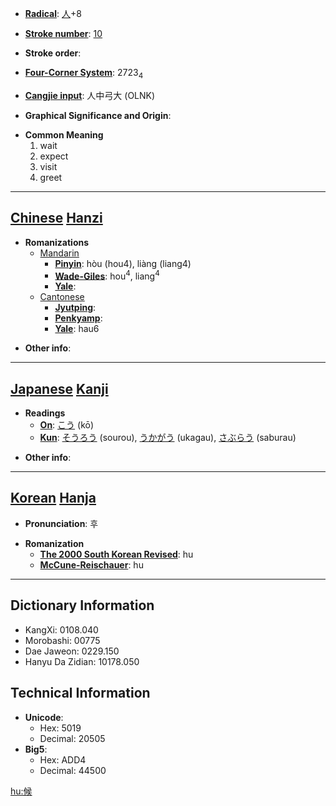 * '''[[Wiktionary:Chinese radical index| Radical]]''': [[Wiktionary:Chinese radical index 人|人]]+8

* '''[[Wiktionary:Chinese total strokes index|Stroke number]]''': [[Wiktionary:Chinese total strokes index 10|10]]

* '''Stroke order''': 

* '''[[Wiktionary:Chinese four corner index|Four-Corner System]]''': 2723<sub>4</sub>

* '''[[Wiktionary:Chinese Cangjie index|Cangjie input]]''': 人中弓大 (OLNK)

* '''Graphical Significance and Origin''': 

* '''Common Meaning'''
*#wait
*# expect
*# visit
*# greet


----

== [[Chinese]] [[Hanzi]] ==

* '''Romanizations'''
** [[Mandarin]]
*** '''[[Pinyin]]''': hòu (hou4), liàng (liang4)
*** '''[[Wade-Giles]]''': hou<sup>4</sup>, liang<sup>4</sup>
*** '''[[Yale]]''': 
**[[Cantonese]]
***'''[[Jyutping]]''':
***'''[[Penkyamp]]''': 
***'''[[Yale]]''': hau6

* '''Other info''': 

----

== [[Japanese]] [[Kanji]] ==

* '''Readings'''
** '''[[On]]''': [[こう]] (kō)
** '''[[Kun]]''': [[そうろう]] (sourou), [[うかがう]] (ukagau), [[さぶらう]] (saburau)

* '''Other info''':  

----

== [[Korean]] [[Hanja]] ==

* '''Pronunciation''': 후

* '''Romanization'''
** '''[[The 2000 South Korean Revised Romanization|The 2000 South Korean Revised]]''': hu
** '''[[McCune-Reischauer]]''': hu

----

== Dictionary Information ==

* KangXi: 0108.040
* Morobashi: 00775
* Dae Jaweon: 0229.150
* Hanyu Da Zidian: 10178.050

== Technical Information ==

* '''Unicode''':
** Hex: 5019
** Decimal: 20505
* '''Big5''':
** Hex: ADD4
** Decimal: 44500

[[hu:候]]